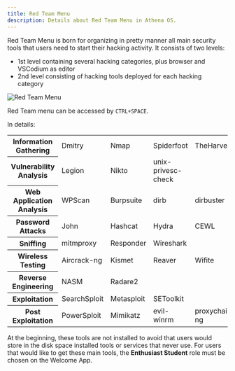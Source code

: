 ```yaml
---
title: Red Team Menu
description: Details about Red Team Menu in Athena OS.
---
```


Red Team Menu is born for organizing in pretty manner all main security tools that users need to start their hacking activity. It consists of two levels:
* 1st level containing several hacking categories, plus browser and VSCodium as editor
* 2nd level consisting of hacking tools deployed for each hacking category

![Red Team Menu](@assets/images/redteam-menu.png)

Red Team menu can be accessed by `CTRL+SPACE`.

In details:
<table>
  <tr>
    <th>Information Gathering</th>
    <td>Dmitry</td>
    <td>Nmap</td>
    <td>Spiderfoot</td>
    <td>TheHarvester</td>
    <td>enum4linux</td>
    <td>wafw00f</td>
    <td>Fierce</td>
  </tr>
  <tr>
    <th>Vulnerability Analysis</th>
    <td>Legion</td>
    <td>Nikto</td>
    <td>unix-privesc-check</td>
  </tr>
  <tr>
    <th>Web Application Analysis</th>
    <td>WPScan</td>
    <td>Burpsuite</td>
    <td>dirb</td>
    <td>dirbuster</td>
    <td>ffuf</td>
    <td>Wfuzz</td>
    <td>sqlmap</td>
  </tr>
  <tr>
    <th>Password Attacks</th>
    <td>John</td>
    <td>Hashcat</td>
    <td>Hydra</td>
    <td>CEWL</td>
    <td>CRUNCH</td>
    <td>RSMangler</td>
    <td>Medusa</td>
  </tr>
  <tr>
    <th>Sniffing</th>
    <td>mitmproxy</td>
    <td>Responder</td>
    <td>Wireshark</td>
  </tr>
  <tr>
    <th>Wireless Testing</th>
    <td>Aircrack-ng</td>
    <td>Kismet</td>
    <td>Reaver</td>
    <td>Wifite</td>
    <td>Fern Wifi Cracker</td>
    <td>Spooftooph</td>
  </tr>
  <tr>
    <th>Reverse Engineering</th>
    <td>NASM</td>
    <td>Radare2</td>
  </tr>
  <tr>
    <th>Exploitation</th>
    <td>SearchSploit</td>
    <td>Metasploit</td>
    <td>SEToolkit</td>
  </tr>
  <tr>
    <th>Post Exploitation</th>
    <td>PowerSploit</td>
    <td>Mimikatz</td>
    <td>evil-winrm</td>
    <td>proxychains-ng</td>
    <td>weevely</td>
  </tr>
</table>

At the beginning, these tools are not installed to avoid that users would store in the disk space installed tools or services that never use. For users that would like to get these main tools, the **Enthusiast Student** role must be chosen on the Welcome App.